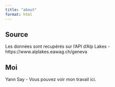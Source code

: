 ```yaml
---
title: "about"
format: html
---
```


## Source

Les données sont recupérés sur l'API d'Alp Lakes - https://www.alplakes.eawag.ch/geneva

## Moi

Yann Say - Vous pouvez voir mon travail ici.
